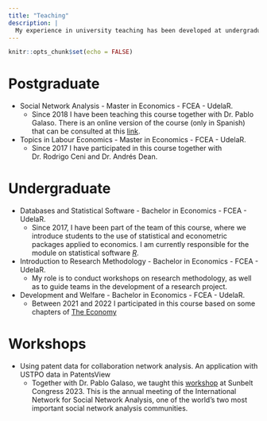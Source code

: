 ```yaml
---
title: "Teaching"
description: |
  My experience in university teaching has been developed at undergraduate and postgraduate levels, both in courses related to data analysis and in others focused on labour economics, development and research methodology in economics.
---
```


```r
knitr::opts_chunk$set(echo = FALSE)
```

# Postgraduate

- Social Network Analysis - Master in Economics - FCEA - UdelaR.
  - Since 2018 I have been teaching this course together with Dr. Pablo Galaso. There is an online version of the course (only in Spanish) that can be consulted at this [link](<https://sergio-palomeque.github.io/ARS_Course/>).
- Topics in Labour Economics - Master in Economics - FCEA - UdelaR.
  - Since 2017 I have participated in this course together with Dr. Rodrigo Ceni and Dr. Andrés Dean.

# Undergraduate

- Databases and Statistical Software - Bachelor in Economics - FCEA - UdelaR.
  - Since 2017, I have been part of the team of this course, where we introduce students to the use of statistical and econometric packages applied to economics. I am currently responsible for the module on statistical software [*R*](<https://www.r-project.org/>).
- Introduction to Research Methodology - Bachelor in Economics - FCEA - UdelaR.
  - My role is to conduct workshops on research methodology, as well as to guide teams in the development of a research project.
- Development and Welfare - Bachelor in Economics - FCEA - UdelaR.
  - Between 2021 and 2022 I participated in this course based on some chapters of [The Economy](<https://www.core-econ.org/the-economy/en/>)
  
# Workshops

- Using patent data for collaboration network analysis. An application with USTPO data in PatentsView
  - Together with Dr. Pablo Galaso, we taught this [workshop](https://www.insna.org/using-patent-data-for-collaboration-network-analysis-an-application-with-ustpo-data-in-patentsview) at Sunbelt Congress 2023. This is the annual meeting of the International Network for Social Network Analysis, one of the world's two most important social network analysis communities.